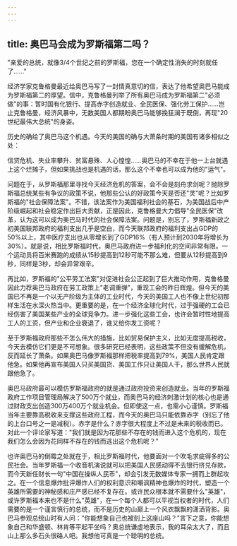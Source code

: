 ```yaml
---
---
---
```

title: 奥巴马会成为罗斯福第二吗？
---



"亲爱的总统，就像3/4个世纪之前的罗斯福，您在一个确定性消失的时刻就任了……"

经济学家克鲁格曼最近给奥巴马写了一封情真意切的信，表达了他希望奥巴马能成为罗斯福第二的厚望。信中，克鲁格曼列举了所有奥巴马成为罗斯福第二"必须做"的事：暂时国有化银行、提高赤字创造就业、全民医保、强化劳工保护……岂止克鲁格曼，经济风暴中，无数美国人都期盼奥巴马能够挽狂澜于既倒，再现"20世纪最伟大总统"的身姿。

历史的确给了奥巴马这个机遇。今天的美国的确与大萧条时期的美国有诸多相似之处：

信贷危机、失业率攀升、贫富悬殊、人心惶惶……奥巴马的不幸在于他一上台就遇上这个烂摊子，但如果挑战也是机遇的话，那么这个不幸也可以成为他的"运气"。

问题在于，从罗斯福那里寻找今天经济危机的答案，会不会是刻舟求剑呢？抛除罗斯福总统某些有争议的政策不说，他那些公认的好政策今天是否还"灵"呢？比如罗斯福的"社会保障法案"。不错，该法案作为美国福利社会的基石，为美国战后中产阶级崛起和社会稳定作出巨大贡献，正是因此，克鲁格曼大力倡导"全民医保"改革，认为这可以成为奥巴马时代的社会保障法案。问题是，别忘了，罗斯福新政之初美国联邦政府的福利支出几乎是空白，而今天联邦政府的福利支出占GDP的50%以上，其中医疗支出也从零增长到了GDP16%（有人预计到2030年将增长为30%）。就是说，相比罗斯福时代，奥巴马政府进一步福利化的空间非常有限。一个运动员将百米赛跑的成绩从15秒提高到12秒可能不那么难，但要从12秒提高到9秒，同样是3秒，却会异常艰辛。

再比如，罗斯福的"公平劳工法案"对促进社会公正起到了巨大推动作用，克鲁格曼因此力荐奥巴马政府在劳工政策上"老调重弹"，重现工会的昨日辉煌。但今天的美国已不再是一个以无产阶级为主体的工业时代，今天的美国工人也不像上世纪初那样生活在水深火热当中。更重要的是，在一个经济全球化时代，过于强硬的工会已经伤害了美国某些产业的全球竞争力。进一步强化这些工会，也许会暂时性地提高工人的工资，但产业和企业衰退了，谁又给你发工资呢？

至于罗斯福政府那些不怎么伟大的措施，比如贸易保护主义，比如无度提高税收，今天去模仿它们更是不可想象。很多研究已经表明，这些政策不但没有缓解危机，反而延长了萧条。如果奥巴马像罗斯福那样把税率提高到79%，美国人民肯定跟他急。如果他再宣布美国人只买美国货、美国工作只让美国人干，那么世界人民就跟他急了。

奥巴马政府最可以模仿罗斯福政府的就是通过政府投资来创造就业。当年的罗斯福政府工作项目管理局解决了500万个就业，而奥巴马的经济刺激计划的核心也是通过财政支出创造300万400万个就业机会。但即使这一点，也需小心谨慎。罗斯福当年主要靠高税收来支撑这些政府工程，而今天的奥巴马只能依靠赤字（别忘了他的上台口号之一是减税）。赤字是什么？赤字很大程度上不过是未来的税收而已。对此一个评论家写道："我们就是因为花那些不存在的钱而进入这个危机的，现在我们怎么会因为花同样不存在的钱而逃出这个危机呢？"

也许奥巴马的倒霉之处就在于，相比罗斯福时代，他要面对一个吹毛求疵得多的公民社会。当年罗斯福一个收音机演说就可以把美国人民感动得不去银行挤兑存款，而今天新任财长一句"中国在操纵人民币"，却会引发无数媒体专家一拥而上群起攻之。在一个信息爆炸批评爆炸人们的权利意识和嘲讽精神也爆炸的时代，塑造一个英雄所需要的神秘感和庄严感已经不复存在。或许民众根本就不需要什么"英雄"，或许罗斯福本来也不是什么"英雄"，在一个每个人都可以平视当权者的时代，人们需要的是一个谨言慎行的总统，而不是历史的山巅上一个风衣飘飘的潇洒背影。奥巴马参观总统山时有人问："你能想象自己也被刻上这座山吗？"言下之意，你能想象自己和华盛顿、林肯等平起平坐吗？奥总统谦虚地表示，我的耳朵太大了，而且山上那么多石头很硌人吧。我想他可真是一个聪明的总统。